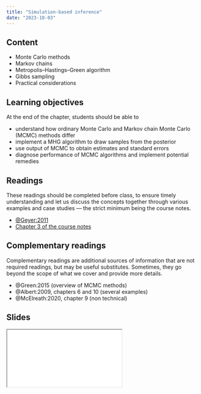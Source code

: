 ```yaml
---
title: "Simulation-based inference"
date: "2023-10-03"
---
```



## Content

- Monte Carlo methods
- Markov chains
- Metropolis--Hastings--Green algorithm
- Gibbs sampling
- Practical considerations

## Learning objectives

At the end of the chapter, students should be able to

- understand how ordinary Monte Carlo and Markov chain Monte Carlo (MCMC) methods differ
- implement a MHG algorithm to draw samples from the posterior
- use output of MCMC to obtain estimates and standard errors
- diagnose performance of MCMC algorithms and implement potential remedies


## Readings

:::{.callout-warning}

These readings should be completed before class, to ensure timely understanding and let us discuss the concepts together through various examples and case studies --- the strict minimum being the course notes.

:::

- [@Geyer:2011](https://www.mcmchandbook.net/HandbookChapter1.pdf)
- [Chapter 3 of the course notes](https://lbelzile.github.io/MATH80601A/mcmc.html)


## Complementary readings

:::{.callout-warning}
Complementary readings are additional sources of information that are not required readings, but may be useful substitutes. Sometimes, they go beyond the scope of what we cover and provide more details.
:::

- @Green:2015 (overview of MCMC methods)
- @Albert:2009, chapters 6 and 10 (several examples)
- @McElreath:2020, chapter 9 (non technical)


## Slides

<!--
<p class="text-center"><a class="btn btn-success btn-lg" target="_blank" href="../slides/bayesmod-slides3.html">{{< fa arrow-up-right-from-square >}} &ensp;View all slides in new window</a> <a class="btn btn-success btn-lg" target="_blank" href="../slides/bayesmod-slides3.pdf" role="button">{{< fa file-pdf >}} &ensp;Download PDF of all slides</a></p>
-->

<div class="ratio ratio-16x9">
<iframe class="slide-deck" src="../slides/bayesmod-slides3.html"></iframe>
</div>

